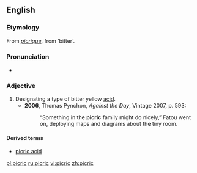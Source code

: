 ==English==

===Etymology===
From {{etyl|fr}} ''[[picrique]]'', from {{etyl|grc}} '''{{polytonic|[[πικρός]]}}''' ‘bitter’.

===Pronunciation===
* {{IPA|/ˈpɪkɹɪk/}}

===Adjective===
{{en-adj}}

# Designating a type of bitter yellow [[acid]].
#* '''2006''', Thomas Pynchon, ''Against the Day'', Vintage 2007, p. 593:
#*: “Something in the '''picric''' family might do nicely,” Fatou went on, deploying maps and diagrams about the tiny room.

====Derived terms====
* [[picric acid]]

[[pl:picric]]
[[ru:picric]]
[[vi:picric]]
[[zh:picric]]
